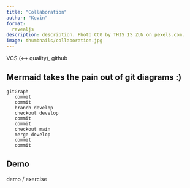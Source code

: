 ```yaml
---
title: "Collaboration"
author: "Kevin"
format: 
  revealjs
description: description. Photo CC0 by THIS IS ZUN on pexels.com.
image: thumbnails/collaboration.jpg
---
```


VCS (\<-\> quality), github


## Mermaid takes the pain out of git diagrams :)

```mermaid
gitGraph
   commit
   commit
   branch develop
   checkout develop
   commit
   commit
   checkout main
   merge develop
   commit
   commit
```


## Demo

demo / exercise
